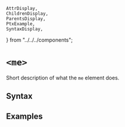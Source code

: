     AttrDisplay,
    ChildrenDisplay,
    ParentsDisplay,
    PtxExample,
    SyntaxDisplay,
} from "../../../components";

# `<me>`

Short description of what the `me` element does.

## Syntax

<SyntaxDisplay name="me" />

## Examples

    